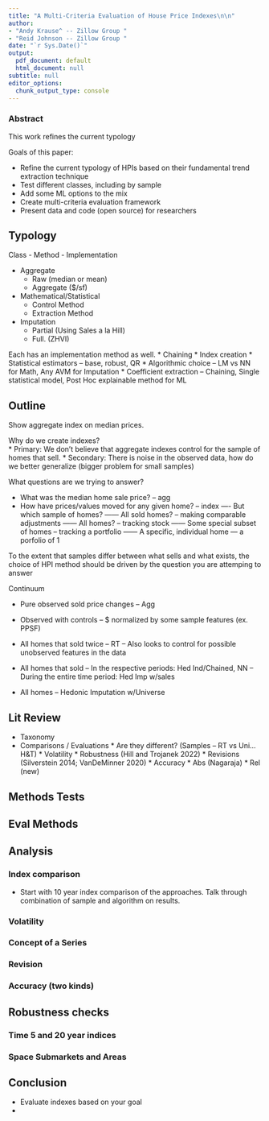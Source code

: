 ```yaml
---
title: "A Multi-Criteria Evaluation of House Price Indexes\n\n"
author:
- "Andy Krause^ -- Zillow Group "
- "Reid Johnson -- Zillow Group "
date: "`r Sys.Date()`"
output:
  pdf_document: default
  html_document: null
subtitle: null
editor_options:
  chunk_output_type: console
---
```


### Abstract

This work refines the current typology

Goals of this paper:

* Refine the current typology of HPIs based on their fundamental trend extraction technique
* Test different classes, including by sample
* Add some ML options to the mix
* Create multi-criteria evaluation framework
* Present data and code (open source) for researchers



## Typology

Class - Method - Implementation

* Aggregate
  * Raw (median or mean)
  * Aggregate ($/sf)
* Mathematical/Statistical
  * Control Method
  * Extraction Method
* Imputation
  * Partial (Using Sales a la Hill)
  * Full. (ZHVI)

Each has an implementation method as well.
* Chaining
* Index creation
* Statistical estimators -- base, robust, QR
* Algorithmic choice -- LM vs NN for Math, Any AVM for Imputation
* Coefficient extraction -- Chaining, Single statistical model, Post Hoc explainable method for ML

## Outline

Show aggregate index on median prices.

Why do we create indexes?  
* Primary: We don't believe that aggregate indexes control for the sample of homes that sell.
* Secondary: There is noise in the observed data, how do we better generalize (bigger problem for small samples)

What questions are we trying to answer?

* What was the median home sale price?  -- agg
* How have prices/values moved for any given home?  -- index
 ---- But which sample of homes?
 ------ All sold homes? -- making comparable adjustments
 ------ All homes? -- tracking stock
 ------ Some special subset of homes -- tracking a portfolio
 ------ A specific, individual home --- a porfolio of 1
 
To the extent that samples differ between what sells and what exists, the choice of HPI method should be driven
by the question you are attemping to answer


Continuum

* Pure observed sold price changes -- Agg
* Observed with controls -- $ normalized by some sample features (ex. PPSF)

* All homes that sold twice -- RT
  -- Also looks to control for possible unobserved features in the data

* All homes that sold 
  -- In the respective periods:  Hed Ind/Chained, NN
  -- During the entire time period: Hed Imp w/sales

* All homes -- Hedonic Imputation w/Universe

## Lit Review

   * Taxonomy
   * Comparisons / Evaluations
          * Are they different? (Samples -- RT vs Uni...H&T)
          * Volatility
          * Robustness (Hill and Trojanek 2022)
          * Revisions (Silverstein 2014; VanDeMinner 2020)
          * Accuracy
            * Abs (Nagaraja)
            * Rel (new)

## Methods Tests

## Eval Methods

## Analysis

### Index comparison

* Start with 10 year index comparison of the approaches.  Talk through combination of sample and algorithm on results. 

### Volatility

### Concept of a Series

### Revision

### Accuracy (two kinds)

## Robustness checks

### Time 5 and 20 year indices

### Space Submarkets and Areas

## Conclusion

* Evaluate indexes based on your goal
* 



